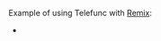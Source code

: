 
Example of using Telefunc with [Remix](https://remix.run/):
 - <Example timestamp="06.2024" repo="overshom/remix-telefunc-demo" />
